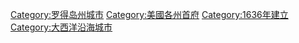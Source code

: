 {{Commonscat|Providence, Rhode Island}}

{{DEFAULTSORT:Provindence}}
[[Category:罗得岛州城市|Category:罗得岛州城市]]
[[Category:美國各州首府|Category:美國各州首府]]
[[Category:1636年建立|Category:1636年建立]]
[[Category:大西洋沿海城市|Category:大西洋沿海城市]]